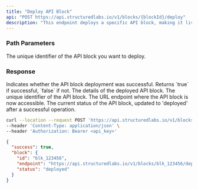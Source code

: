 ```yaml
---
title: "Deploy API Block"
api: "POST https://api.structuredlabs.io/v1/blocks/{blockId}/deploy"
description: "This endpoint deploys a specific API block, making it live and ready to use."
---
```


### Path Parameters

<ParamField path="blockId" type="string">
  The unique identifier of the API block you want to deploy.
</ParamField>

### Response

<ResponseField name="success" type="boolean">
  Indicates whether the API block deployment was successful. Returns `true` if successful, `false` if not.
</ResponseField>
<ResponseField name="block" type="object">
The details of the deployed API block.

<Expandable title="Toggle object">
<ResponseField name="id" type="string">
  The unique identifier of the API block.
</ResponseField>
<ResponseField name="endpoint" type="string">
  The URL endpoint where the API block is now accessible.
</ResponseField>
<ResponseField name="status" type="string">
  The current status of the API block, updated to 'deployed' after a successful operation.
</ResponseField>
</Expandable>
</ResponseField>

<RequestExample>

```bash Example Request
curl --location --request POST 'https://api.structuredlabs.io/v1/blocks/{blockId}/deploy' \
--header 'Content-Type: application/json' \
--header 'Authorization: Bearer <api_key>'
```

</RequestExample>

<ResponseExample>

```json Response
{
  "success": true,
  "block": {
    "id": "blk_123456",
    "endpoint": "https://api.structuredlabs.io/v1/blocks/blk_123456/deploy",
    "status": "deployed"
  }
}
```

</ResponseExample>
